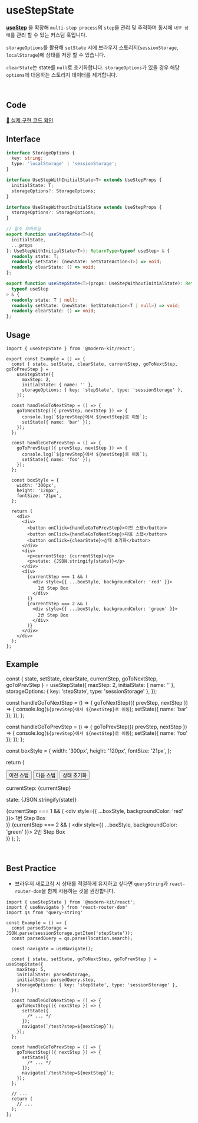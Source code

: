 
# useStepState

**[useStep](https://modern-agile-team.github.io/modern-kit/docs/react/hooks/useStep)** 을 확장해 `multi-step process`의 `step`을 관리 및 추적하며 동시에 `내부 상태`를 관리 할 수 있는 커스텀 훅입니다.

`storageOptions`를 활용해 `setState` 시에 브라우저 스토리지(`sessionStorage`, `localStorage`)에 상태를 저장 할 수 있습니다.

`clearState`는 state를 `null`로 초기화합니다. `storageOptions`가 있을 경우 해당 `options`에 대응하는 스토리지 데이터를 제거합니다.

<br />

## Code
[🔗 실제 구현 코드 확인](https://github.com/modern-agile-team/modern-kit/blob/main/packages/react/src/hooks/useStepState/index.ts)

## Interface
```ts title="typescript"
interface StorageOptions {
  key: string;
  type: 'localStorage' | 'sessionStorage';
}

interface UseStepWithInitialState<T> extends UseStepProps {
  initialState: T;
  storageOptions?: StorageOptions;
}

interface UseStepWithoutInitialState extends UseStepProps {
  storageOptions?: StorageOptions;
}
```
```ts title="typescript"
// 함수 오버로딩
export function useStepState<T>({
  initialState,
  ...props
}: UseStepWithInitialState<T>): ReturnType<typeof useStep> & {
  readonly state: T;
  readonly setState: (newState: SetStateAction<T>) => void;
  readonly clearState: () => void;
};

export function useStepState<T>(props: UseStepWithoutInitialState): ReturnType<
  typeof useStep
> & {
  readonly state: T | null;
  readonly setState: (newState: SetStateAction<T | null>) => void;
  readonly clearState: () => void;
};
```

## Usage
```tsx title="typescript"
import { useStepState } from '@modern-kit/react';

export const Example = () => {
  const { state, setState, clearState, currentStep, goToNextStep, goToPrevStep } =
    useStepState({
      maxStep: 2,
      initialState: { name: '' },
      storageOptions: { key: 'stepState', type: 'sessionStorage' },
    });

  const handleGoToNextStep = () => {
    goToNextStep(({ prevStep, nextStep }) => {
      console.log(`${prevStep}에서 ${nextStep}로 이동`);
      setState({ name: 'bar' });
    });
  };

  const handleGoToPrevStep = () => {
    goToPrevStep(({ prevStep, nextStep }) => {
      console.log(`${prevStep}에서 ${nextStep}로 이동`);
      setState({ name: 'foo' });
    });
  };

  const boxStyle = {
    width: '300px',
    height: '120px',
    fontSize: '21px',
  };

  return (
    <div>
      <div>
        <button onClick={handleGoToPrevStep}>이전 스탭</button>
        <button onClick={handleGoToNextStep}>다음 스탭</button>
        <button onClick={clearState}>상태 초기화</button>
      </div>
      <div>
        <p>currentStep: {currentStep}</p>
        <p>state: {JSON.stringify(state)}</p>
      </div>
      <div>
        {currentStep === 1 && (
          <div style={{ ...boxStyle, backgroundColor: 'red' }}>
            1번 Step Box
          </div>
        )}
        {currentStep === 2 && (
          <div style={{ ...boxStyle, backgroundColor: 'green' }}>
            2번 Step Box
          </div>
        )}
      </div>
    </div>
  );
};
```

## Example

  const { state, setState, clearState, currentStep, goToNextStep, goToPrevStep } =
    useStepState({
      maxStep: 2,
      initialState: { name: '' },
      storageOptions: { key: 'stepState', type: 'sessionStorage' },
    });

  const handleGoToNextStep = () => {
    goToNextStep(({ prevStep, nextStep }) => {
      console.log(`${prevStep}에서 ${nextStep}로 이동`);
      setState({ name: 'bar' });
    });
  };

  const handleGoToPrevStep = () => {
    goToPrevStep(({ prevStep, nextStep }) => {
      console.log(`${prevStep}에서 ${nextStep}로 이동`);
      setState({ name: 'foo' });
    });
  };

  const boxStyle = {
    width: '300px',
    height: '120px',
    fontSize: '21px',
  };

  return (
    <div>
      <div>
        <button onClick={handleGoToPrevStep}>이전 스탭</button>
        <button onClick={handleGoToNextStep}>다음 스탭</button>
        <button onClick={clearState}>상태 초기화</button>
      </div>
      <div>
        <p>currentStep: {currentStep}</p>
        <p>state: {JSON.stringify(state)}</p>
      </div>
      <div>
        {currentStep === 1 && (
          <div style={{ ...boxStyle, backgroundColor: 'red' }}>
            1번 Step Box
          </div>
        )}
        {currentStep === 2 && (
          <div style={{ ...boxStyle, backgroundColor: 'green' }}>
            2번 Step Box
          </div>
        )}
      </div>
    </div>
  );
};

<Example />

<br />

## Best Practice
- 브라우저 새로고침 시 상태를 적절하게 유지하고 싶다면 `queryString`과 `react-router-dom`을 함께 사용하는 것을 권장합니다.

```tsx
import { useStepState } from '@modern-kit/react';
import { useNavigate } from 'react-router-dom'
import qs from 'query-string'

const Example = () => {
  const parsedStorage = JSON.parse(sessionStorage.getItem('stepState'));
  const parsedQuery = qs.parse(location.search);

  const navigate = useNavigate();

  const { state, setState, goToNextStep, goToPrevStep } = useStepState({
    maxStep: 5,
    initialState: parsedStorage,
    initialStep: parsedQuery.step,
    storageOptions: { key: 'stepState', type: 'sessionStorage' },
  });

  const handleGoToNextStep = () => {
    goToNextStep(({ nextStep }) => {
      setState({
        /* ... */
      });
      navigate(`/test?step=${nextStep}`);
    });
  };

  const handleGoToPrevStep = () => {
    goToNextStep(({ nextStep }) => {
      setState({
        /* ... */
      });
      navigate(`/test?step=${nextStep}`);
    });
  };

  // ...
  return (
    // ...
  );
};
```